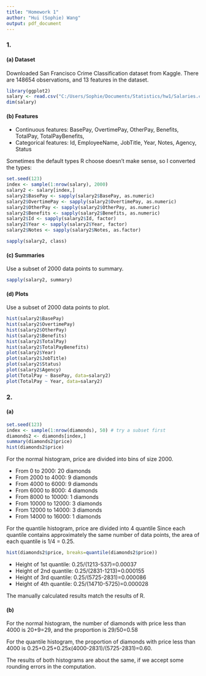 ```yaml
---
title: "Homework 1"
author: "Hui (Sophie) Wang"
output: pdf_document
---
```

### 1.

#### (a) Dataset
Downloaded San Francisco Crime Classification dataset from Kaggle.
There are 148654 observations, and 13 features in the dataset.

```r
library(ggplot2)
salary <- read.csv("C:/Users/Sophie/Documents/Statistics/hw1/Salaries.csv")
dim(salary)
```

#### (b) Features
* Continuous features: BasePay, OvertimePay, OtherPay, Benefits, TotalPay, TotalPayBenefits, 
* Categorical features: Id, EmployeeName, JobTitle, Year, Notes, Agency, Status

Sometimes the default types R choose doesn't make sense, so I converted the types:
```r
set.seed(123)
index <- sample(1:nrow(salary), 2000)
salary2 <- salary[index,]
salary2$BasePay <- sapply(salary2$BasePay, as.numeric)
salary2$OvertimePay <- sapply(salary2$OvertimePay, as.numeric)
salary2$OtherPay <- sapply(salary2$OtherPay, as.numeric)
salary2$Benefits <- sapply(salary2$Benefits, as.numeric)
salary2$Id <- sapply(salary2$Id, factor)
salary2$Year <- sapply(salary2$Year, factor)
salary2$Notes <- sapply(salary2$Notes, as.factor)
```
```r
sapply(salary2, class)
```

#### (c) Summaries
Use a subset of 2000 data points to summary.
```r
sapply(salary2, summary)
```


#### (d) Plots
Use a subset of 2000 data points to plot.
```r
hist(salary2$BasePay)
hist(salary2$OvertimePay)
hist(salary2$OtherPay)
hist(salary2$Benefits)
hist(salary2$TotalPay)
hist(salary2$TotalPayBenefits)
plot(salary2$Year)
plot(salary2$JobTitle)
plot(salary2$Status)
plot(salary2$Agency)
plot(TotalPay ~ BasePay, data=salary2)
plot(TotalPay ~ Year, data=salary2)
```


### 2.

#### (a)

```r
set.seed(123)
index <- sample(1:nrow(diamonds), 50) # try a subset first
diamonds2 <- diamonds[index,]
summary(diamonds2$price)
hist(diamonds2$price)
```

For the normal histogram, price are divided into bins of size 2000.

* From 0 to 2000:  20 diamonds
* From 2000 to 4000: 9 diamonds
* From 4000 to 6000: 9 diamonds
* From 6000 to 8000: 4 diamonds
* From 8000 to 10000: 1 diamonds
* From 10000 to 12000: 3 diamonds
* From 12000 to 14000: 3 diamonds
* From 14000 to 16000: 1 diamonds

For the quantile histogram, price are divided into 4 quantile Since each quantile contains approximately the same number of data points, the area of each quantile is 1/4 = 0.25.

```r
hist(diamonds2$price, breaks=quantile(diamonds2$price))
```

* Height of 1st quantile: 0.25/(1213-537)=0.00037
* Height of 2nd quantile: 0.25/(2831-1213)=0.000155
* Height of 3rd quantile: 0.25/(5725-2831)=0.000086
* Height of 4th quantile: 0.25/(14710-5725)=0.000028

The manually calculated results match the results of R.

#### (b)
For the normal histogram, the number of diamonds with price less than 4000 is 20+9=29, and the proportion is 29/50=0.58

For the quantile histogram, the proportion of diamonds with price less than 4000 is 0.25+0.25+0.25x(4000-2831)/(5725-2831)=0.60.

The results of both histograms are about the same, if we accept some rounding errors in the computation.
